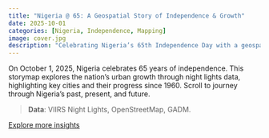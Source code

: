 ```yaml
---
title: "Nigeria @ 65: A Geospatial Story of Independence & Growth"
date: 2025-10-01
categories: [Nigeria, Independence, Mapping]
image: cover.jpg
description: "Celebrating Nigeria’s 65th Independence Day with a geospatial journey through its urban evolution."
---
```


On October 1, 2025, Nigeria celebrates 65 years of independence. This storymap explores the nation’s urban growth through night lights data, highlighting key cities and their progress since 1960. Scroll to journey through Nigeria’s past, present, and future.

<div id="storymap" class="storymap"></div>

> **Data**: VIIRS Night Lights, OpenStreetMap, GADM.

<script src="https://unpkg.com/leaflet@1.9.4/dist/leaflet.js"></script>
<link rel="stylesheet" href="https://unpkg.com/leaflet@1.9.4/dist/leaflet.css" />
<script src="https://unpkg.com/leaflet-storymap@1.0.0/dist/leaflet.storymap.min.js"></script>
<link rel="stylesheet" href="https://unpkg.com/leaflet-storymap@1.0.0/dist/leaflet.storymap.min.css" />
<script src="nigeria-storymap.js"></script>

[Explore more insights](https://www.nexuseng.org/insights)